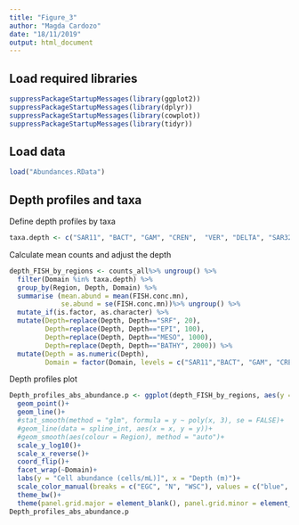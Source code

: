 ```yaml
---
title: "Figure_3"
author: "Magda Cardozo"
date: "18/11/2019"
output: html_document
---
```


## Load required libraries

```r
suppressPackageStartupMessages(library(ggplot2))
suppressPackageStartupMessages(library(dplyr))
suppressPackageStartupMessages(library(cowplot))
suppressPackageStartupMessages(library(tidyr))
```

## Load data
```r
load("Abundances.RData")
```

## Depth profiles and taxa

Define depth profiles by taxa 
```r
taxa.depth <- c("SAR11", "BACT", "GAM", "CREN",  "VER", "DELTA", "SAR324", "SAR202", "SAR406")
```

Calculate mean counts and adjust the depth
```r
depth_FISH_by_regions <- counts_all%>% ungroup() %>% 
  filter(Domain %in% taxa.depth) %>% 
  group_by(Region, Depth, Domain) %>% 
  summarise (mean.abund = mean(FISH.conc.mn),
             se.abund = se(FISH.conc.mn))%>% ungroup() %>% 
  mutate_if(is.factor, as.character) %>% 
  mutate(Depth=replace(Depth, Depth=="SRF", 20),
         Depth=replace(Depth, Depth=="EPI", 100),
         Depth=replace(Depth, Depth=="MESO", 1000),
         Depth=replace(Depth, Depth=="BATHY", 2000)) %>% 
  mutate(Depth = as.numeric(Depth),
         Domain = factor(Domain, levels = c("SAR11","BACT", "GAM", "CREN",  "VER", "OPI","DELTA", "SAR324", "CFX",  "SAR202", "SAR406")))
```

Depth profiles plot 
```r
Depth_profiles_abs_abundance.p <- ggplot(depth_FISH_by_regions, aes(y = mean.abund, x = Depth, color = Region, group = Region))+
  geom_point()+
  geom_line()+
  #stat_smooth(method = "glm", formula = y ~ poly(x, 3), se = FALSE)+
  #geom_line(data = spline_int, aes(x = x, y = y))+
  #geom_smooth(aes(colour = Region), method = "auto")+
  scale_y_log10()+
  scale_x_reverse()+
  coord_flip()+
  facet_wrap(~Domain)+
  labs(y = "Cell abundance (cells/mL)]", x = "Depth (m)")+
  scale_color_manual(breaks = c("EGC", "N", "WSC"), values = c("blue", "gray", "red"))+
  theme_bw()+
  theme(panel.grid.major = element_blank(), panel.grid.minor = element_blank(),legend.position = "none")
Depth_profiles_abs_abundance.p
```